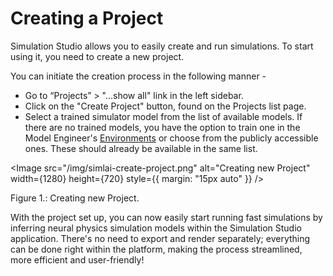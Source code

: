 
# Creating a Project

Simulation Studio allows you to easily create and run simulations. To start using it, you need to create a new project.

You can initiate the creation process in the following manner -

- Go to “Projects” > "...show all" link in the left sidebar.
- Click on the "Create Project" button, found on the Projects list page.
- Select a trained simulator model from the list of available models. If there are no trained models, you have the option to train one in the Model Engineer's [Environments](/creating-a-simulator/simulator-training) or choose from the publicly accessible ones. These should already be available in the same list.

<Image
    src="/img/simlai-create-project.png"
    alt="Creating new Project"
    width={1280}
    height={720}
    style={{ margin: "15px auto" }}
/>
<figcaption style={{ textAlign: "center", fontSize: "0.7rem", marginBottom: "1rem" }}>
    Figure 1.: Creating new Project.
</figcaption>

With the project set up, you can now easily start running fast simulations by inferring neural physics simulation models within the Simulation Studio application. There's no need to export and render separately; everything can be done right within the platform, making the process streamlined, more efficient and user-friendly!